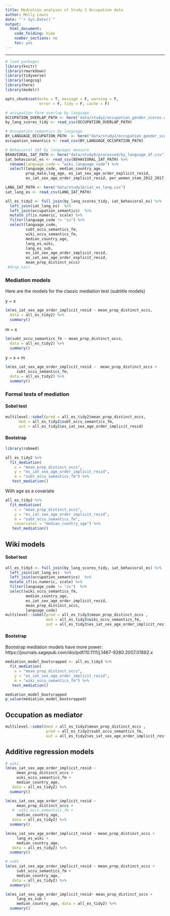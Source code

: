 ```yaml
---
title: Mediation analyses of Study 2 Occupation data
author: Molly Lewis 
date: "`r Sys.Date()`"
output: 
  html_document:
    code_folding: hide
    number_sections: no
    toc: yes
---
```

  
******

```r
# load packages
library(knitr)
library(rmarkdown)
library(tidyverse)
library(langcog)
library(here)
library(modelr)

opts_chunk$set(echo = T, message = F, warning = F, 
               error = F, tidy = F, cache = F)
```



```r
# occupation form overlap by language
OCCUPATION_OVERLAP_PATH <- here('data/study2/occupation_gender_scores.csv')
by_lang_scores_tidy <- read_csv(OCCUPATION_OVERLAP_PATH)

# Occupation semantics by language
BY_LANGUAGE_OCCUPATION_PATH  <- here("data/study2/occupation_gender_score_by_language.csv")
occupation_semantics <- read_csv(BY_LANGUAGE_OCCUPATION_PATH) 

# Behavioral IAT by languages measure
BEHAVIORAL_IAT_PATH <- here("data/study0/processed/by_language_df.csv")
iat_behavioral_es <- read_csv(BEHAVIORAL_IAT_PATH) %>%
  rename(language_code = "wiki_language_code") %>%
  select(language_code, median_country_age, 
         prop_male,log_age, es_iat_sex_age_order_explicit_resid,
         es_iat_sex_age_order_implicit_resid, per_women_stem_2012_2017, n_participants)

LANG_IAT_PATH <- here("data/study1b/iat_es_lang.csv")
iat_lang_es <- read_csv(LANG_IAT_PATH)

all_es_tidy2 <- full_join(by_lang_scores_tidy, iat_behavioral_es) %>%
  left_join(iat_lang_es)  %>%
  left_join(occupation_semantics)  %>%
  mutate_if(is.numeric, scale) %>%
  filter(language_code != "zu") %>%
  select(language_code, 
         subt_occu_semantics_fm, 
         wiki_occu_semantics_fm,
         median_country_age, 
         lang_es_wiki,
         lang_es_sub,
         es_iat_sex_age_order_implicit_resid, 
         es_iat_sex_age_order_explicit_resid,
         mean_prop_distinct_occs) 
 #drop_na()
```


### Mediation models
Here are the models for the classic mediation test (subtitle models)

y ~ x
```r
lm(es_iat_sex_age_order_implicit_resid ~ mean_prop_distinct_occs, 
  data = all_es_tidy2) %>%
  summary()
```

 m ~ x
```r
lm(subt_occu_semantics_fm ~ mean_prop_distinct_occs, 
  data = all_es_tidy2) %>%
  summary()
```

y ~ x + m
```r
lm(es_iat_sex_age_order_implicit_resid ~  mean_prop_distinct_occs +
     subt_occu_semantics_fm, 
  data = all_es_tidy2) %>%
  summary()
``` 

### Formal tests of mediation

#### Sobel test
```r
multilevel::sobel(pred = all_es_tidy2$mean_prop_distinct_occs, 
      med = all_es_tidy2$subt_occu_semantics_fm,
      out = all_es_tidy2$es_iat_sex_age_order_implicit_resid)
```


#### Bootstrap 
```r
library(robmed)

all_es_tidy2 %>%
  fit_mediation(
    x = "mean_prop_distinct_occs",
    y = "es_iat_sex_age_order_implicit_resid",
    m = "subt_occu_semantics_fm") %>%
   test_mediation()
```

With age as a covariate
```r
all_es_tidy2 %>%
  fit_mediation(
    x = "mean_prop_distinct_occs",
    y = "es_iat_sex_age_order_implicit_resid",
    m = "subt_occu_semantics_fm",
    covariates = "median_country_age") %>%
   test_mediation()
```


## Wiki models
#### Sobel test
```r
all_es_tidy3 <- full_join(by_lang_scores_tidy, iat_behavioral_es) %>%
  left_join(iat_lang_es)  %>%
  left_join(occupation_semantics)  %>%
  mutate_if(is.numeric, scale) %>%
  filter(language_code != "zu")  %>%
  select(wiki_occu_semantics_fm,
         median_country_age, 
         es_iat_sex_age_order_implicit_resid, 
         mean_prop_distinct_occs,
         language_code) 
multilevel::sobel(pred = all_es_tidy3$mean_prop_distinct_occs , 
                  med = all_es_tidy3$wiki_occu_semantics_fm,
                  out = all_es_tidy3$es_iat_sex_age_order_implicit_resid)
```

#### Bootstrap 

Bootstrap mediation models have more power: https://journals.sagepub.com/doi/pdf/10.1111/j.1467-9280.2007.01882.x

```r
mediation_model_bootsrapped <- all_es_tidy3 %>%
  fit_mediation(
    x = "mean_prop_distinct_occs",
    y = "es_iat_sex_age_order_implicit_resid",
    m = "wiki_occu_semantics_fm") %>%
   test_mediation()

mediation_model_bootsrapped
p_value(mediation_model_bootsrapped)
```

## Occupation as mediator
```r
multilevel::sobel(med = all_es_tidy2$mean_prop_distinct_occs , 
                  pred = all_es_tidy2$subt_occu_semantics_fm,
                  out = all_es_tidy2$es_iat_sex_age_order_implicit_resid)

```

## Additive regression models
```r

# wiki
lm(es_iat_sex_age_order_implicit_resid ~ 
     mean_prop_distinct_occs + 
     wiki_occu_semantics_fm +
     median_country_age,
   data = all_es_tidy2) %>%
  summary()

lm(es_iat_sex_age_order_implicit_resid ~ 
     mean_prop_distinct_occs + 
   #  wiki_occu_semantics_fm +  
     median_country_age, 
   data = all_es_tidy2) %>%
  summary()

lm(es_iat_sex_age_order_implicit_resid ~ mean_prop_distinct_occs + 
     lang_es_wiki +  
     median_country_age,
   data = all_es_tidy2) %>%
  summary()

# subt
lm(es_iat_sex_age_order_implicit_resid ~ mean_prop_distinct_occs + 
     subt_occu_semantics_fm +  
     median_country_age, 
   data = all_es_tidy2) %>%
  summary()

lm(es_iat_sex_age_order_implicit_resid~ mean_prop_distinct_occs + 
     lang_es_sub +  
     median_country_age, data = all_es_tidy2) %>%
  summary()

```